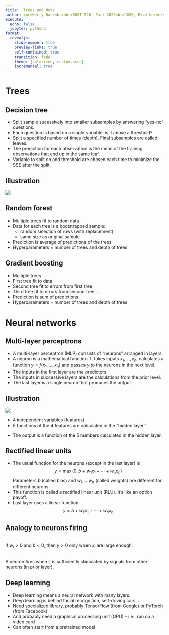```yaml
---
title:  Trees and Nets
author: <br>Kerry Back<br><br>BUSI 520, Fall 2022<br>JGSB, Rice University
execute:
  echo: false
  jupyter: python3
format: 
  revealjs:
    slide-number: true
    preview-links: true
    self-contained: true
    transition: fade
    theme: [solarized, custom.scss]
    incremental: true
---
```


# Trees

## Decision tree

* Split sample sucessively into smaller subsamples by answering "yes-no" questions.
* Each question is based on a single variable: is it above a threshold?
* Split a specified number of times (depth).  Final subsamples are called leaves.
* The prediction for each observation is the mean of the training observations that end up in the same leaf.
* Variable to split on and threshold are chosen each time to minimize the SSE after the split.

## Illustration

![](tree.png)

## Random forest

* Multiple trees fit to random data
* Data for each tree is a bootstrapped sample: 
  * random selection of rows (with replacement)
  * same size as original sample
* Prediction is average of predictions of the trees
* Hyperparameters = number of trees and depth of trees

## Gradient boosting

* Multiple trees
* First tree fit to data
* Second tree fit to errors from first tree
* Third tree fit to errors from second tree, ...
* Prediction is sum of predictions
* Hyperparameters = number of trees and depth of trees


# Neural networks

## Multi-layer perceptrons

* A multi-layer perceptron (MLP) consists of "neurons" arranged in layers.
* A neuron is a mathematical function.  It takes inputs $x_1, \ldots, x_n$, calculates a function $y=f(x_1, \ldots, x_n)$ and passes $y$ to the neurons in the next level.
* The inputs in the first layer are the predictors.
* The inputs in successive layers are the calculations from the prior level. 
* The last layer is a single neuron that produces the output.

## Illustration

::: {layout="[70, 30]"}

![](neuralnet.png)

* 4 independent variables (features)
* 5 functions of the 4 features are calculated in the "hidden layer."  

:::


* The output is a function of the 5 numbers calculated in the hidden layer.

## Rectified linear units

* The usual function for the neurons (except in the last layer) is $$ y = \max(0,b+w_1x_1 + \cdots + w_nx_n)$$
Parameters $b$ (called bias) and $w_1, \ldots w_n$ (called weights) are different for different neurons. 
* This function is called a rectified linear unit (RLU).  It's like an option payoff.
* Last layer uses a linear function $$ y = b+w_1x_1 + \cdots + w_nx_n$$

## Analogy to neurons firing

<br>If $w_i>0$ and $b<0$, then $y>0$ only when $x_i$ are large enough. 

<br>A neuron  fires when it is sufficiently stimulated by signals from other neurons (in prior layer).

## Deep learning

* Deep learning means a neural network with  many layers.
* Deep learning is behind facial recognition, self-driving cars, ...
* Need specialized library, probably TensorFlow (from Google) or PyTorch (from Facebook)
* And probably need a graphical processing unit (GPU) -- i.e., run on a video card
* Can often start from a pretrained model


